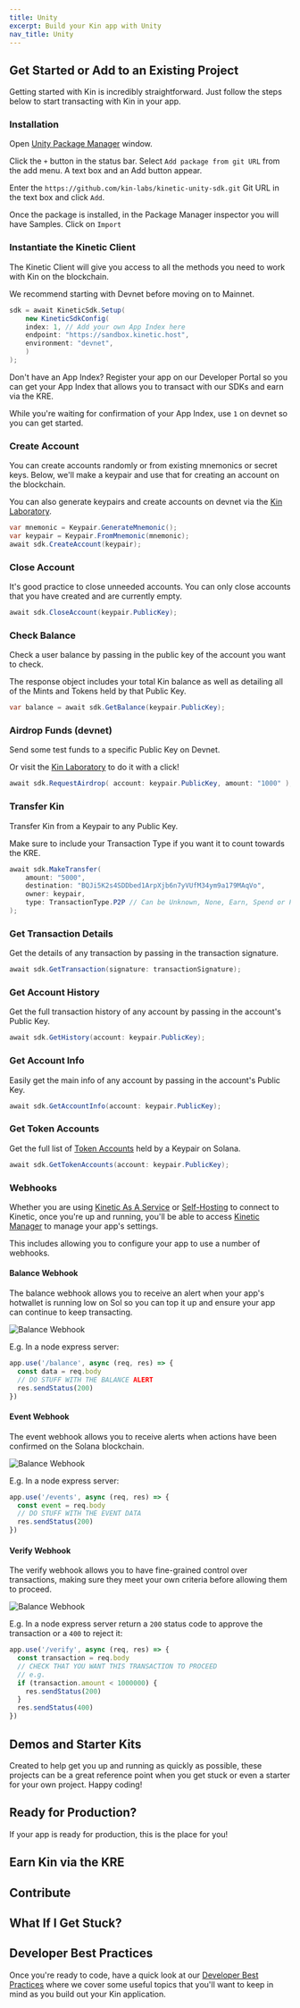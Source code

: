 ```yaml
---
title: Unity
excerpt: Build your Kin app with Unity
nav_title: Unity
---
```


## Get Started or Add to an Existing Project

Getting started with Kin is incredibly straightforward. Just follow the steps below to start transacting with Kin in your app.

### Installation

Open [Unity Package Manager](https://docs.unity3d.com/Manual/upm-ui.html) window.

Click the `+` button in the status bar. Select `Add package from git URL` from the add menu. A text box and an Add button appear.

Enter the `https://github.com/kin-labs/kinetic-unity-sdk.git` Git URL in the text box and click `Add`.

Once the package is installed, in the Package Manager inspector you will have Samples. Click on `Import`

### Instantiate the Kinetic Client

The Kinetic Client will give you access to all the methods you need to work with Kin on the blockchain.

We recommend starting with Devnet before moving on to Mainnet.

```c#
sdk = await KineticSdk.Setup(
    new KineticSdkConfig(
    index: 1, // Add your own App Index here
    endpoint: "https://sandbox.kinetic.host",
    environment: "devnet",
    )
);
```

Don't have an App Index? Register your app on our Developer Portal so you can get your App Index that allows you to transact with our SDKs and earn via the KRE.

<RegisterApp />

While you're waiting for confirmation of your App Index, use `1` on devnet so you can get started.

### Create Account

You can create accounts randomly or from existing mnemonics or secret keys. Below, we'll make a keypair and use that for creating an account on the blockchain.

You can also generate keypairs and create accounts on devnet via the [Kin Laboratory](https://laboratory.kin.org/keypairs).

```c#
var mnemonic = Keypair.GenerateMnemonic();
var keypair = Keypair.FromMnemonic(mnemonic);
await sdk.CreateAccount(keypair);
```

### Close Account

It's good practice to close unneeded accounts. You can only close accounts that you have created and are currently empty.

```c#
await sdk.CloseAccount(keypair.PublicKey);
```

### Check Balance

Check a user balance by passing in the public key of the account you want to check.

The response object includes your total Kin balance as well as detailing all of the Mints and Tokens held by that Public Key.

```c#
var balance = await sdk.GetBalance(keypair.PublicKey);
```

### Airdrop Funds (devnet)

Send some test funds to a specific Public Key on Devnet.

Or visit the [Kin Laboratory](https://laboratory.kin.org/airdrop) to do it with a click!

```c#
await sdk.RequestAirdrop( account: keypair.PublicKey, amount: "1000" );
```

### Transfer Kin

Transfer Kin from a Keypair to any Public Key.

Make sure to include your Transaction Type if you want it to count towards the KRE.

```c#
await sdk.MakeTransfer(
    amount: "5000",
    destination: "BQJi5K2s4SDDbed1ArpXjb6n7yVUfM34ym9a179MAqVo",
    owner: keypair,
    type: TransactionType.P2P // Can be Unknown, None, Earn, Spend or P2P
);
```

### Get Transaction Details

Get the details of any transaction by passing in the transaction signature.

```c#
await sdk.GetTransaction(signature: transactionSignature);
```

### Get Account History

Get the full transaction history of any account by passing in the account's Public Key.

```c#
await sdk.GetHistory(account: keypair.PublicKey);
```

### Get Account Info

Easily get the main info of any account by passing in the account's Public Key.

```c#
await sdk.GetAccountInfo(account: keypair.PublicKey);
```

### Get Token Accounts

Get the full list of [Token Accounts](/docs/essentials/terms-and-concepts#token-account) held by a Keypair on Solana.

```c#
await sdk.GetTokenAccounts(account: keypair.PublicKey);
```

### Webhooks

Whether you are using [Kinetic As A Service](/docs/kinetic/kinetic-as-a-service) or [Self-Hosting](/docs/kinetic/kinetic-hosting) to connect to Kinetic, once you're up and running, you'll be able to access [Kinetic Manager](/docs/kinetic/kinetic-configuration#kinetic-manager) to manage your app's settings.

This includes allowing you to configure your app to use a number of webhooks.

#### Balance Webhook

The balance webhook allows you to receive an alert when your app's hotwallet is running low on Sol so you can top it up and ensure your app can continue to keep transacting.

![Balance Webhook](/images/kinetic-manager/webhook-balance.png)

E.g. In a node express server:

```js
app.use('/balance', async (req, res) => {
  const data = req.body
  // DO STUFF WITH THE BALANCE ALERT
  res.sendStatus(200)
})
```

#### Event Webhook

The event webhook allows you to receive alerts when actions have been confirmed on the Solana blockchain.

![Balance Webhook](/images/kinetic-manager/webhook-event.png)

E.g. In a node express server:

```js
app.use('/events', async (req, res) => {
  const event = req.body
  // DO STUFF WITH THE EVENT DATA
  res.sendStatus(200)
})
```

#### Verify Webhook

The verify webhook allows you to have fine-grained control over transactions, making sure they meet your own criteria before allowing them to proceed.

![Balance Webhook](/images/kinetic-manager/webhook-event.png)

E.g. In a node express server return a `200` status code to approve the transaction or a `400` to reject it:

```js
app.use('/verify', async (req, res) => {
  const transaction = req.body
  // CHECK THAT YOU WANT THIS TRANSACTION TO PROCEED
  // e.g.
  if (transaction.amount < 1000000) {
    res.sendStatus(200)
  }
  res.sendStatus(400)
})
```

## Demos and Starter Kits

Created to help get you up and running as quickly as possible, these projects can be a great reference point when you get stuck or even a starter for your own project. Happy coding!

<div className="mt-8 grid gap-6 md:grid-cols-2">
  <NavCard
    title="Kinetic Unity Starter"
    subtitle=""
    icon="github"
    link={{ url: 'https://github.com/kin-starters/kinetic-unity-starter', label: 'Have a look' }}
  />
</div>

## Ready for Production?

If your app is ready for production, this is the place for you!

<Production />

## Earn Kin via the KRE

<KRE />

## Contribute

<div className="mt-8 grid gap-6 md:grid-cols-2">
  <NavCard
    title="Kinetic Unity SDK"
    subtitle="Want to contribute to the Kinetic Unity SDK?"
    icon="github"
    link={{ url: 'https://github.com/kin-labs/kinetic-unity-sdk', label: 'Contribute' }}
  />
</div>

## What If I Get Stuck?

<Help />

## Developer Best Practices

Once you're ready to code, have a quick look at our [Developer Best Practices](/essentials/best-practices/) where we cover some useful topics that you'll want to keep in mind as you build out your Kin application.

<BestPractices />

